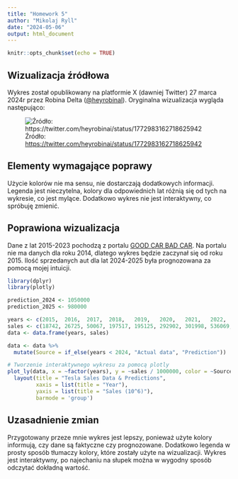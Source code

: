 ```yaml
---
title: "Homework 5"
author: "Mikolaj Ryll"
date: "2024-05-06"
output: html_document
---
```


```r
knitr::opts_chunk$set(echo = TRUE)
```

## Wizualizacja źródłowa

Wykres został opublikowany na platformie X (dawniej Twitter) 27 marca 2024r przez Robina Delta ([@heyrobinal](https://twitter.com/heyrobinai)). Oryginalna wizualizacja wygląda następująco:

![Źródło: [https://twitter.com/heyrobinai/status/1772983162718625942](https://twitter.com/heyrobinai/status/1772983162718625942)](https://pbs.twimg.com/media/GJrmwu-WUAAY7Pa?format=jpg&name=large)


## Elementy wymagające poprawy

Użycie kolorów nie ma sensu, nie dostarczają dodatkowych informacji. Legenda jest nieczytelna, kolory dla odpowiednich lat różnią się od tych na wykresie, co jest mylące. Dodatkowo wykres nie jest interaktywny, co spróbuję zmienić.


## Poprawiona wizualizacja
Dane z lat 2015-2023 pochodzą z portalu [GOOD CAR BAD CAR](https://www.goodcarbadcar.net/tesla-us-sales-figures/). Na portalu nie ma danych dla roku 2014, dlatego wykres będzie zaczynał się od roku 2015. Ilość sprzedanych aut dla lat 2024-2025 była prognozowana za pomocą mojej intuicji.

```r
library(dplyr)
library(plotly)

prediction_2024 <- 1050000
prediction_2025 <- 980000

years <- c(2015,  2016,  2017,  2018,   2019,   2020,   2021,   2022,   2023,   2024,   2025)
sales <- c(18742, 26725, 50067, 197517, 195125, 292902, 301998, 536069, 498000, prediction_2024, prediction_2025)
data <- data.frame(years, sales)

data <- data %>% 
  mutate(Source = if_else(years < 2024, "Actual data", "Prediction"))

# Tworzenie interaktywnego wykresu za pomocą plotly
plot_ly(data, x = ~factor(years), y = ~sales / 1000000, color = ~Source, type = 'bar') %>%
  layout(title = "Tesla Sales Data & Predictions",
         xaxis = list(title = "Year"),
         yaxis = list(title = "Sales (10^6)"),
         barmode = 'group')

```

## Uzasadnienie zmian

Przygotowany przeze mnie wykres jest lepszy, ponieważ użyte kolory informują, czy dane są faktyczne czy prognozowane. Dodatkowo legenda w prosty sposób tłumaczy kolory, które zostały użyte na wizualizacji. Wykres jest interaktywny, po najechaniu na słupek można w wygodny sposób odczytać dokładną wartość.
